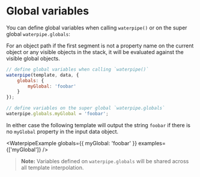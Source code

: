 <Module name="waterpipe" />

# Global variables

You can define global variables when calling `waterpipe()` or on the super global `waterpipe.globals`:

For an object path if the first segment is not a property name on the current object or any visible objects in the stack, it will be evaluated against the visible global objects.

```javascript
// define global variables when calling `waterpipe()`
waterpipe(template, data, {
    globals: {
        myGlobal: 'foobar'
    }
});

// define variables on the super global `waterpipe.globals`
waterpipe.globals.myGlobal = 'foobar';
```

In either case the following template will output the string `foobar` if
there is no `myGlobal` property in the input data object.

<WaterpipeExample
    globals={{ myGlobal: 'foobar' }}
    examples={['myGlobal']}
/>

> **Note:** Variables defined on `waterpipe.globals` will be shared across all template interpolation.
